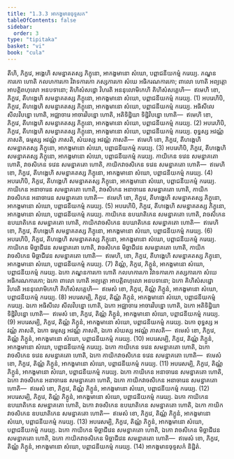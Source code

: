 ```yaml
---
title: "1.3.3 អាកង្ខមានចុទ្ទសក"
tableOfContents: false
sidebar:
  order: 3
type: "tipitaka"
basket: "vi"
book: "cula"
---
```



<DynamicBreadcrumb />

<Division number="27" book="cula">

<Paragraph number="135" book="cula">
តីហិ, ភិក្ខវេ, អង្គេហិ សមន្នាគតស្ស ភិក្ខុនោ, អាកង្ខមានោ សំឃោ, បព្ពាជនីយកម្មំ ករេយ្យ. ភណ្ឌនការកោ ហោតិ កលហការកោ វិវាទការកោ ភស្សការកោ សំឃេ អធិករណការកោ; ពាលោ ហោតិ អព្យត្តោ អាបត្តិពហុលោ អនបទានោ; គិហិសំសដ្ឋោ វិហរតិ អននុលោមិកេហិ គិហិសំសគ្គេហិ—  ឥមេហិ ខោ, ភិក្ខវេ, តីហង្គេហិ សមន្នាគតស្ស ភិក្ខុនោ, អាកង្ខមានោ សំឃោ, បព្ពាជនីយកម្មំ ករេយ្យ. (1)
</Paragraph>

<Paragraph number="136" book="cula">
អបរេហិបិ, ភិក្ខវេ, តីហង្គេហិ សមន្នាគតស្ស ភិក្ខុនោ, អាកង្ខមានោ សំឃោ, បព្ពាជនីយកម្មំ ករេយ្យ. អធិសីលេ សីលវិបន្នោ ហោតិ, អជ្ឈាចារេ អាចារវិបន្នោ ហោតិ, អតិទិដ្ឋិយា ទិដ្ឋិវិបន្នោ ហោតិ—  ឥមេហិ ខោ, ភិក្ខវេ, តីហង្គេហិ សមន្នាគតស្ស ភិក្ខុនោ, អាកង្ខមានោ សំឃោ, បព្ពាជនីយកម្មំ ករេយ្យ. (2)
</Paragraph>

<Paragraph number="137" book="cula">
អបរេហិបិ, ភិក្ខវេ, តីហង្គេហិ សមន្នាគតស្ស ភិក្ខុនោ, អាកង្ខមានោ សំឃោ, បព្ពាជនីយកម្មំ ករេយ្យ. ពុទ្ធស្ស អវណ្ណំ ភាសតិ, ធម្មស្ស អវណ្ណំ ភាសតិ, សំឃស្ស អវណ្ណំ ភាសតិ—  ឥមេហិ ខោ, ភិក្ខវេ, តីហង្គេហិ សមន្នាគតស្ស ភិក្ខុនោ, អាកង្ខមានោ សំឃោ, បព្ពាជនីយកម្មំ ករេយ្យ. (3)
</Paragraph>

<Paragraph number="138" book="cula">
អបរេហិបិ, ភិក្ខវេ, តីហង្គេហិ សមន្នាគតស្ស ភិក្ខុនោ, អាកង្ខមានោ សំឃោ, បព្ពាជនីយកម្មំ ករេយ្យ. កាយិកេន ទវេន សមន្នាគតោ ហោតិ, វាចសិកេន ទវេន សមន្នាគតោ ហោតិ, កាយិកវាចសិកេន ទវេន សមន្នាគតោ ហោតិ—  ឥមេហិ ខោ, ភិក្ខវេ, តីហង្គេហិ សមន្នាគតស្ស ភិក្ខុនោ, អាកង្ខមានោ សំឃោ, បព្ពាជនីយកម្មំ ករេយ្យ. (4)
</Paragraph>

<Paragraph number="139" book="cula">
អបរេហិបិ, ភិក្ខវេ, តីហង្គេហិ សមន្នាគតស្ស ភិក្ខុនោ, អាកង្ខមានោ សំឃោ, បព្ពាជនីយកម្មំ ករេយ្យ. កាយិកេន អនាចារេន សមន្នាគតោ ហោតិ, វាចសិកេន អនាចារេន សមន្នាគតោ ហោតិ, កាយិកវាចសិកេន អនាចារេន សមន្នាគតោ ហោតិ—  ឥមេហិ ខោ, ភិក្ខវេ, តីហង្គេហិ សមន្នាគតស្ស ភិក្ខុនោ, អាកង្ខមានោ សំឃោ, បព្ពាជនីយកម្មំ ករេយ្យ. (5)
</Paragraph>

<Paragraph number="140" book="cula">
អបរេហិបិ, ភិក្ខវេ, តីហង្គេហិ សមន្នាគតស្ស ភិក្ខុនោ, អាកង្ខមានោ សំឃោ, បព្ពាជនីយកម្មំ ករេយ្យ. កាយិកេន ឧបឃាតិកេន សមន្នាគតោ ហោតិ, វាចសិកេន ឧបឃាតិកេន សមន្នាគតោ ហោតិ, កាយិកវាចសិកេន ឧបឃាតិកេន សមន្នាគតោ ហោតិ—  ឥមេហិ ខោ, ភិក្ខវេ, តីហង្គេហិ សមន្នាគតស្ស ភិក្ខុនោ, អាកង្ខមានោ សំឃោ, បព្ពាជនីយកម្មំ ករេយ្យ. (6)
</Paragraph>

<Paragraph number="141" book="cula">
អបរេហិបិ, ភិក្ខវេ, តីហង្គេហិ សមន្នាគតស្ស ភិក្ខុនោ, អាកង្ខមានោ សំឃោ, បព្ពាជនីយកម្មំ ករេយ្យ. កាយិកេន មិច្ឆាជីវេន សមន្នាគតោ ហោតិ, វាចសិកេន មិច្ឆាជីវេន សមន្នាគតោ ហោតិ, កាយិកវាចសិកេន មិច្ឆាជីវេន សមន្នាគតោ ហោតិ—  ឥមេហិ, ខោ, ភិក្ខវេ, តីហង្គេហិ សមន្នាគតស្ស ភិក្ខុនោ, អាកង្ខមានោ សំឃោ, បព្ពាជនីយកម្មំ ករេយ្យ. (7)
</Paragraph>

<Paragraph number="142" book="cula">
តិណ្ណំ, ភិក្ខវេ, ភិក្ខូនំ, អាកង្ខមានោ សំឃោ, បព្ពាជនីយកម្មំ ករេយ្យ. ឯកោ ភណ្ឌនការកោ ហោតិ កលហការកោ វិវាទការកោ ភស្សការកោ សំឃេ អធិករណការកោ; ឯកោ ពាលោ ហោតិ អព្យត្តោ អាបត្តិពហុលោ អនបទានោ; ឯកោ គិហិសំសដ្ឋោ វិហរតិ អននុលោមិកេហិ គិហិសំសគ្គេហិ—  ឥមេសំ ខោ, ភិក្ខវេ, តិណ្ណំ ភិក្ខូនំ, អាកង្ខមានោ សំឃោ, បព្ពាជនីយកម្មំ ករេយ្យ. (8)
</Paragraph>

<Paragraph number="143" book="cula">
អបរេសម្បិ, ភិក្ខវេ, តិណ្ណំ ភិក្ខូនំ, អាកង្ខមានោ សំឃោ, បព្ពាជនីយកម្មំ ករេយ្យ. ឯកោ អធិសីលេ សីលវិបន្នោ ហោតិ, ឯកោ អជ្ឈាចារេ អាចារវិបន្នោ ហោតិ, ឯកោ អតិទិដ្ឋិយា ទិដ្ឋិវិបន្នោ ហោតិ—  ឥមេសំ ខោ, ភិក្ខវេ, តិណ្ណំ ភិក្ខូនំ, អាកង្ខមានោ សំឃោ, បព្ពាជនីយកម្មំ ករេយ្យ. (9)
</Paragraph>

<Paragraph number="144" book="cula">
អបរេសម្បិ, ភិក្ខវេ, តិណ្ណំ ភិក្ខូនំ, អាកង្ខមានោ សំឃោ, បព្ពាជនីយកម្មំ ករេយ្យ. ឯកោ ពុទ្ធស្ស អវណ្ណំ ភាសតិ, ឯកោ ធម្មស្ស អវណ្ណំ ភាសតិ, ឯកោ សំឃស្ស អវណ្ណំ ភាសតិ—  ឥមេសំ ខោ, ភិក្ខវេ, តិណ្ណំ ភិក្ខូនំ, អាកង្ខមានោ សំឃោ, បព្ពាជនីយកម្មំ ករេយ្យ. (10)
</Paragraph>

<Paragraph number="145" book="cula">
អបរេសម្បិ, ភិក្ខវេ, តិណ្ណំ ភិក្ខូនំ, អាកង្ខមានោ សំឃោ, បព្ពាជនីយកម្មំ ករេយ្យ. ឯកោ កាយិកេន ទវេន សមន្នាគតោ ហោតិ, ឯកោ វាចសិកេន ទវេន សមន្នាគតោ ហោតិ, ឯកោ កាយិកវាចសិកេន ទវេន សមន្នាគតោ ហោតិ—  ឥមេសំ ខោ, ភិក្ខវេ, តិណ្ណំ ភិក្ខូនំ, អាកង្ខមានោ សំឃោ, បព្ពាជនីយកម្មំ ករេយ្យ. (11)
</Paragraph>

<Paragraph number="146" book="cula">
អបរេសម្បិ, ភិក្ខវេ, តិណ្ណំ ភិក្ខូនំ, អាកង្ខមានោ សំឃោ, បព្ពាជនីយកម្មំ ករេយ្យ. ឯកោ កាយិកេន អនាចារេន សមន្នាគតោ ហោតិ, ឯកោ វាចសិកេន អនាចារេន សមន្នាគតោ ហោតិ, ឯកោ កាយិកវាចសិកេន អនាចារេន សមន្នាគតោ ហោតិ—  ឥមេសំ ខោ, ភិក្ខវេ, តិណ្ណំ ភិក្ខូនំ, អាកង្ខមានោ សំឃោ, បព្ពាជនីយកម្មំ ករេយ្យ. (12)
</Paragraph>

<Paragraph number="147" book="cula">
អបរេសម្បិ, ភិក្ខវេ, តិណ្ណំ ភិក្ខូនំ, អាកង្ខមានោ សំឃោ, បព្ពាជនីយកម្មំ ករេយ្យ. ឯកោ កាយិកេន ឧបឃាតិកេន សមន្នាគតោ ហោតិ, ឯកោ វាចសិកេន ឧបឃាតិកេន សមន្នាគតោ ហោតិ, ឯកោ កាយិកវាចសិកេន ឧបឃាតិកេន សមន្នាគតោ ហោតិ—  ឥមេសំ ខោ, ភិក្ខវេ, តិណ្ណំ ភិក្ខូនំ, អាកង្ខមានោ សំឃោ, បព្ពាជនីយកម្មំ ករេយ្យ. (13)
</Paragraph>

<Paragraph number="148" book="cula">
អបរេសម្បិ, ភិក្ខវេ, តិណ្ណំ ភិក្ខូនំ, អាកង្ខមានោ សំឃោ, បព្ពាជនីយកម្មំ ករេយ្យ. ឯកោ កាយិកេន មិច្ឆាជីវេន សមន្នាគតោ ហោតិ, ឯកោ វាចសិកេន មិច្ឆាជីវេន សមន្នាគតោ ហោតិ, ឯកោ កាយិកវាចសិកេន មិច្ឆាជីវេន សមន្នាគតោ ហោតិ—  ឥមេសំ ខោ, ភិក្ខវេ, តិណ្ណំ ភិក្ខូនំ, អាកង្ខមានោ សំឃោ, បព្ពាជនីយកម្មំ ករេយ្យ. (14)

</Paragraph>
</Division>

<Paragraph number="149" type="center" book="cula">
អាកង្ខមានចុទ្ទសកំ និដ្ឋិតំ.
</Paragraph>